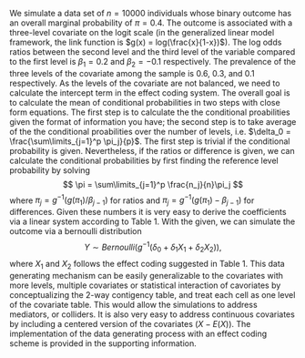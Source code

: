 We simulate a data set of $n=10000$ individuals whose binary outcome has an overall marginal probability of $\pi = 0.4$. The outcome is associated with a three-level covariate on the logit scale (in the generalized linear model framework, the link function is $g(x) = log(\frac{x}{1-x})$). The log odds ratios between the second level and the third level of the variable compared to the first level is $\beta_1=0.2$ and $\beta_2=-0.1$ respectively. The prevalence of the three levels of the covariate among the sample is 0.6, 0.3, and 0.1 respectively. As the levels of the covariate are not balanced, we need to calculate the intercept term in the effect coding system. The overall goal is to calculate the mean of conditional probabilities in two steps with close form equations.  The first step is to calculate the the conditional proabilities given the format of information you have; the second step is to take average of the the conditional proabilities over the number of levels, i.e. $\delta_0 = \frac{\sum\limits_{j=1}^p \pi_j}{p}$. The first step is trivial if the conditional probability is given. Nevertheless, if the ratios or difference is given, we can calculate the conditional probabilities by first finding the reference level probability by solving 
$$
\pi = \sum\limits_{j=1}^p \frac{n_j}{n}\pi_j
$$
where $\pi_j = g^{-1}(g(\pi_1)/\beta_{j-1})$ for ratios and $\pi_j = g^{-1}(g(\pi_1)-\beta_{j-1})$ for differences. Given these numbers it is very easy to derive the coefficients via a linear system according to Table 1. With the given, we can simulate the outcome via a bernoulli distribution
$$
Y \sim Bernoulli(g^{-1}(\delta_0 + \delta_1 X_1 + \delta_2X_2)),
$$
where $X_1$ and $X_2$ follows the effect coding suggested in Table 1. This data generating mechanism can be easily generalizable to the covariates with more levels, multiple covariates or statistical interaction of cavoriates by conceptualizing the 2-way contigency table, and treat each cell as one level of the covariate table. This would allow the simulations to address mediators, or colliders. It is also very easy to address continuous covariates by including a centered version of the covariates ($X-E(X)$). The implementation of the data generating process with an effect coding scheme is provided in the supporting information. 
